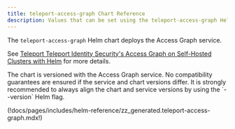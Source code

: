 ```yaml
---
title: teleport-access-graph Chart Reference
description: Values that can be set using the teleport-access-graph Helm chart
---
```


The `teleport-access-graph` Helm chart deploys the Access Graph service.

See [Teleport Teleport Identity Security's Access Graph on Self-Hosted Clusters with Helm](../../admin-guides/deploy-a-cluster/access-graph/self-hosted-helm.mdx)
for more details.

<Admonition type="warning" title="Version Compatibility">
The chart is versioned with the Access Graph service. No compatibility
guarantees are ensured if the service and chart versions differ.
It is strongly recommended to always align the chart and service versions
by using the `--version` Helm flag.
</Admonition>


(!docs/pages/includes/helm-reference/zz_generated.teleport-access-graph.mdx!)

